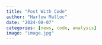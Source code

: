 ```yaml
---
title: "Post With Code"
author: "Harlow Malloc"
date: "2024-08-07"
categories: [news, code, analysis]
image: "image.jpg"
---
```



